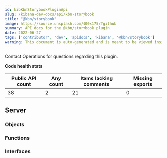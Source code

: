 ```yaml
---
id: kibKbnStorybookPluginApi
slug: /kibana-dev-docs/api/kbn-storybook
title: "@kbn/storybook"
image: https://source.unsplash.com/400x175/?github
summary: API docs for the @kbn/storybook plugin
date: 2022-06-27
tags: ['contributor', 'dev', 'apidocs', 'kibana', '@kbn/storybook']
warning: This document is auto-generated and is meant to be viewed inside our experimental, new docs system. Reach out in #docs-engineering for more info.
---
```




Contact Operations for questions regarding this plugin.

**Code health stats**

| Public API count  | Any count | Items lacking comments | Missing exports |
|-------------------|-----------|------------------------|-----------------|
| 38 | 2 | 21 | 0 |

## Server

### Objects
<DocDefinitionList data={kbnStorybookObj.server.objects}/>

### Functions
<DocDefinitionList data={kbnStorybookObj.server.functions}/>

### Interfaces
<DocDefinitionList data={kbnStorybookObj.server.interfaces}/>

